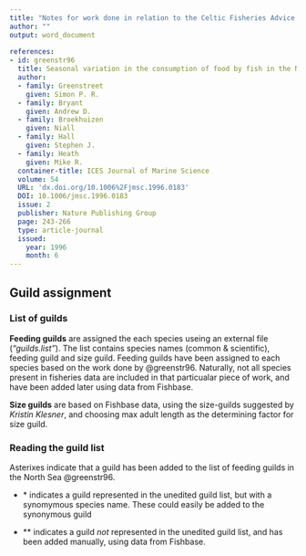---
title: "Notes for work done in relation to the Celtic Fisheries Advice Outline"
author: ""
output: word_document
    
references:
- id: greenstr96
  title: Seasonal variation in the consumption of food by fish in the North Sea and implications for food web dynamics
  author:
  - family: Greenstreet
    given: Simon P. R.
  - family: Bryant
    given: Andrew D.
  - family: Broekhuizen
    given: Niall
  - family: Hall
    given: Stephen J.
  - family: Heath
    given: Mike R.
  container-title: ICES Journal of Marine Science
  volume: 54
  URL: 'dx.doi.org/10.1006%2Fjmsc.1996.0183'
  DOI: 10.1006/jmsc.1996.0183
  issue: 2
  publisher: Nature Publishing Group
  page: 243-266
  type: article-journal
  issued:
    year: 1996
    month: 6
---

## Guild assignment ##
  
### List of guilds ###
  
  __Feeding guilds__ are assigned the each species useing an external file (_"guilds.list"_). The list contains species names (common & scientific), feeding guild and size guild.
  Feeding guilds have been assigned to each species based on the work done by @greenstr96.
  Naturally, not all species present in fisheries data are included in that particualar piece of work, and have been added later using data from Fishbase.
  
  __Size guilds__ are based on Fishbase data, using the size-guilds suggested by _Kristin Klesner_, and choosing max adult length as the determining factor for size guild.
  
  
### Reading the guild list ###
  Asterixes indicate that a guild has been added to the list of feeding guilds in the North Sea @greenstr96.

* \* indicates a guild represented in the unedited guild list, but with a synomymous species name. These could easily be added to the synonymous guild

* \** indicates a guild _not_ represented in the unedited guild list, and has been added manually, using data from Fishbase. 
